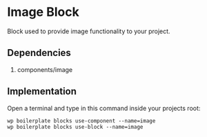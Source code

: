 # Image Block

Block used to provide image functionality to your project.

## Dependencies

1. components/image

## Implementation

Open a terminal and type in this command inside your projects root:

```shell
wp boilerplate blocks use-component --name=image
wp boilerplate blocks use-block --name=image
```
